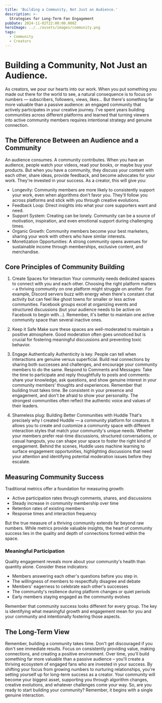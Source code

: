 ```yaml
---
title: 'Building a Community, Not Just an Audience.'
description: >-
  Strategies for Long-Term Fan Engagement
pubDate: 2024-11-02T22:00:00.000Z
heroImage: ../../assets/images/community.png
tags:
  - Community
  - Creators
---
```


# Building a Community, Not Just an Audience.

As creators, we pour our hearts into our work. When you put something you made out there for the world to see, a natural consequence is to focus on numbers — subscribers, followers, views, likes... But there's something far more valuable than a passive audience: an engaged community that actively participates in your creative journey. I've spent years building communities across different platforms and learned that turning viewers into active community members requires intentional strategy and genuine connection.

## The Difference Between an Audience and a Community

An audience consumes. A community contributes. When you have an audience, people watch your videos, read your books, or maybe buy your products. But when you have a community, they discuss your content with each other, share ideas, provide feedback, and become advocates for your work. They're invested in your success. As a creator, this will give you:

- Longevity: Community members are more likely to consistently support your work, even when algorithms don't favor you. They'll follow you across platforms and stick with you through creative evolutions.
- Feedback Loop: Direct insights into what your core supporters want and need.
- Support System: Creating can be lonely. Community can be a source of motivation, inspiration, and even emotional support during challenging times.
- Organic Growth: Community members become your best marketers, sharing your work with others who have similar interests.
- Monetization Opportunities: A strong community opens avenues for sustainable income through memberships, exclusive content, and merchandise.

## Core Principles of Community Building

1. Create Spaces for Interaction
   Your community needs dedicated spaces to connect with you and each other. Choosing the right platform matters – a thriving community on one platform might struggle on another. For example, Discord servers buzz with energy when there's constant chat activity but can feel like ghost towns for smaller or less active communities. Facebook groups excel at organizing events and structured discussions (but your audience needs to be active on Facebook to begin with...).
   Remember, it's better to maintain one active community space than several inactive ones.

1. Keep it Safe
   Make sure these spaces are well-moderated to maintain a positive atmosphere.
   Good moderation often goes unnoticed but is crucial for fostering meaningful discussions and preventing toxic behavior.

1. Engage Authentically
   Authenticity is key. People can tell when interactions are genuine versus superficial. Build real connections by sharing both successes and challenges, and encourage your community members to do the same.
   Respond to Comments and Messages: Take the time to participate and reply thoughtfully to posts and comments: share your knowledge, ask questions, and show genuine interest in your community members' thoughts and experiences.
   Remember that building trust takes time. Be consistent in your presence and engagement, and don't be afraid to show your personality. The strongest communities often reflect the authentic voice and values of their leaders.

1. Shameless plug: Building Better Communities with Huddle
   That's precisely why I created Huddle — a community platform for creators. It allows you to create and customize a community space with different interaction styles that match your community's unique needs. Whether your members prefer real-time discussions, structured conversations, or casual hangouts, you can shape your space to foster the right kind of engagement.
   Behind the scenes, Huddle uses machine learning to surface engagement opportunities, highlighting discussions that need your attention and identifying potential moderation issues before they escalate.

## Measuring Community Success

Traditional metrics offer a foundation for measuring growth:

- Active participation rates through comments, shares, and discussions
- Steady increase in community membership over time
- Retention rates of existing members
- Response times and interaction frequency

But the true measure of a thriving community extends far beyond raw numbers. While metrics provide valuable insights, the heart of community success lies in the quality and depth of connections formed within the space.

### Meaningful Participation

Quality engagement reveals more about your community's health than quantity alone. Consider these indicators:

- Members answering each other's questions before you step in.
- The willingness of members to respectfully disagree and debate
- Members' eagerness to celebrate each other's successes
- The community's resilience during platform changes or quiet periods
- Early members staying engaged as the community evolves

Remember that community success looks different for every group. The key is identifying what meaningful growth and engagement mean for you and your community and intentionally fostering those aspects.

## The Long-Term View

Remember, building a community takes time. Don't get discouraged if you don't see immediate results. Focus on consistently providing value, making connections, and creating a positive environment. Over time, you'll build something far more valuable than a passive audience – you'll create a thriving ecosystem of engaged fans who are invested in your success.
By shifting your focus from growing numbers to nurturing relationships, you're setting yourself up for long-term success as a creator. Your community will become your biggest asset, supporting you through algorithm changes, creative evolutions, and whatever challenges come your way.
So, are you ready to start building your community? Remember, it begins with a single genuine interaction.
